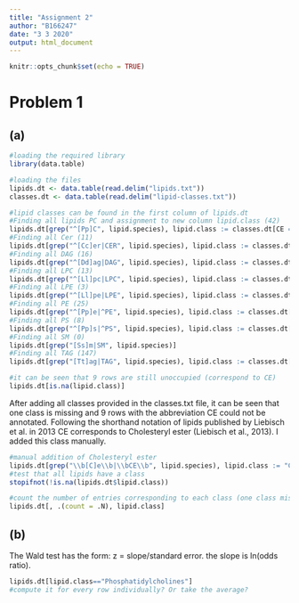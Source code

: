 ```yaml
---
title: "Assignment 2"
author: "B166247"
date: "3 3 2020"
output: html_document
---
```


```r
knitr::opts_chunk$set(echo = TRUE)
```
# Problem 1
## (a)

```r
#loading the required library
library(data.table)

#loading the files
lipids.dt <- data.table(read.delim("lipids.txt"))
classes.dt <- data.table(read.delim("lipid-classes.txt"))

#lipid classes can be found in the first column of lipids.dt
#Finding all lipids PC and assignment to new column lipid.class (42)
lipids.dt[grep("^[Pp]C", lipid.species), lipid.class := classes.dt[CE == "PC", Cholesterol.esters]]
#Finding all Cer (11)
lipids.dt[grep("^[Cc]er|CER", lipid.species), lipid.class := classes.dt[CE == "Cer", Cholesterol.esters]]
#Finding all DAG (16)
lipids.dt[grep("^[Dd]ag|DAG", lipid.species), lipid.class := classes.dt[CE == "DAG", Cholesterol.esters]]
#Finding all LPC (13)
lipids.dt[grep("^[Ll]pc|LPC", lipid.species), lipid.class := classes.dt[CE == "LPC", Cholesterol.esters]]
#Finding all LPE (3)
lipids.dt[grep("^[Ll]pe|LPE", lipid.species), lipid.class := classes.dt[CE == "LPE", Cholesterol.esters]]
#Finding all PE (25)
lipids.dt[grep("^[Pp]e|^PE", lipid.species), lipid.class := classes.dt[CE == "PE", Cholesterol.esters]]
#Finding all PS (8)
lipids.dt[grep("^[Pp]s|^PS", lipid.species), lipid.class := classes.dt[CE == "PS", Cholesterol.esters]]
#Finding all SM (0)
lipids.dt[grep("[Ss]m|SM", lipid.species)]
#Finding all TAG (147)
lipids.dt[grep("[Tt]ag|TAG", lipid.species), lipid.class := classes.dt[CE == "TAG", Cholesterol.esters]]

#it can be seen that 9 rows are still unoccupied (correspond to CE)
lipids.dt[is.na(lipid.class)]

```
After adding all classes provided in the classes.txt file, it can be seen that one class is missing and 9 rows with the abbreviation CE could not be annotated. Following the shorthand notation of lipids published by Liebisch et al. in 2013 CE corresponds to Cholesteryl ester (Liebisch et al., 2013). I added this class manually.
```r
#manual addition of Cholesteryl ester
lipids.dt[grep("\\b[C]e\\b|\\bCE\\b", lipid.species), lipid.class := "Cholesteryl ester"]
#test that all lipids have a class
stopifnot(!is.na(lipids.dt$lipid.class))

#count the number of entries corresponding to each class (one class missing only 8!)
lipids.dt[, .(count = .N), lipid.class]

```
## (b)
The Wald test has the form: z = slope/standard error. the slope is  ln(odds ratio).
```r
lipids.dt[lipid.class=="Phosphatidylcholines"]
#compute it for every row individually? Or take the average?
```
